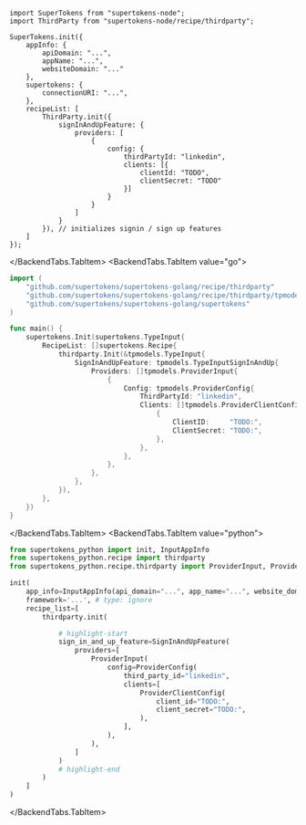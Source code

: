 

<BackendTabs>
<BackendTabs.TabItem value="nodejs">

```tsx
import SuperTokens from "supertokens-node";
import ThirdParty from "supertokens-node/recipe/thirdparty";

SuperTokens.init({
    appInfo: {
        apiDomain: "...",
        appName: "...",
        websiteDomain: "..."
    },
    supertokens: {
        connectionURI: "...",
    },
    recipeList: [
        ThirdParty.init({
            signInAndUpFeature: {
                providers: [
                    {
                        config: {
                            thirdPartyId: "linkedin",
                            clients: [{
                                clientId: "TODO",
                                clientSecret: "TODO"
                            }]
                        }
                    }
                ]
            }
        }), // initializes signin / sign up features 
    ]
});
```

</BackendTabs.TabItem>
<BackendTabs.TabItem value="go">


```go
import (
	"github.com/supertokens/supertokens-golang/recipe/thirdparty"
	"github.com/supertokens/supertokens-golang/recipe/thirdparty/tpmodels"
	"github.com/supertokens/supertokens-golang/supertokens"
)

func main() {
	supertokens.Init(supertokens.TypeInput{
		RecipeList: []supertokens.Recipe{
			thirdparty.Init(&tpmodels.TypeInput{
                SignInAndUpFeature: tpmodels.TypeInputSignInAndUp{
					Providers: []tpmodels.ProviderInput{
						{
							Config: tpmodels.ProviderConfig{
								ThirdPartyId: "linkedin",
								Clients: []tpmodels.ProviderClientConfig{
									{
										ClientID:     "TODO:",
										ClientSecret: "TODO:",
									},
								},
							},
						},
					},
				},
			}),
		},
	})
}
```


</BackendTabs.TabItem>
<BackendTabs.TabItem value="python">


```python
from supertokens_python import init, InputAppInfo
from supertokens_python.recipe import thirdparty
from supertokens_python.recipe.thirdparty import ProviderInput, ProviderConfig, ProviderClientConfig, SignInAndUpFeature

init(
    app_info=InputAppInfo(api_domain="...", app_name="...", website_domain="..."),
    framework='...', # type: ignore
    recipe_list=[
        thirdparty.init(

            # highlight-start
            sign_in_and_up_feature=SignInAndUpFeature(
                providers=[
                    ProviderInput(
                        config=ProviderConfig(
                            third_party_id="linkedin",
                            clients=[
                                ProviderClientConfig(
                                    client_id="TODO:",
                                    client_secret="TODO:",
                                ),
                            ],
                        ),
                    ),
                ]
            )
            # highlight-end
        )
    ]
)
```


</BackendTabs.TabItem>
</BackendTabs>
